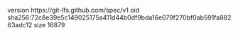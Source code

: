 version https://git-lfs.github.com/spec/v1
oid sha256:72c8e39e5c149025175a411d44b0df9bda16e079f270bf0ab591fa88263adc12
size 16879
